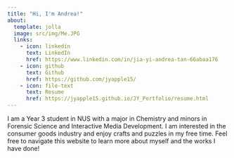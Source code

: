 ```yaml
---
title: "Hi, I'm Andrea!"
about: 
  template: jolla
  image: src/img/Me.JPG
  links:
    - icon: linkedin
      text: LinkedIn
      href: https://www.linkedin.com/in/jia-yi-andrea-tan-66abaa176
    - icon: github
      text: Github
      href: https://github.com/jyapple15/
    - icon: file-text
      text: Resume
      href: https://jyapple15.github.io/JY_Portfolio/resume.html
---
```


I am a Year 3 student in NUS with a major in Chemistry and minors in Forensic Science and Interactive Media Development. I am interested in the consumer goods industry and enjoy crafts and puzzles in my free time. Feel free to navigate this website to learn more about myself and the works I have done!